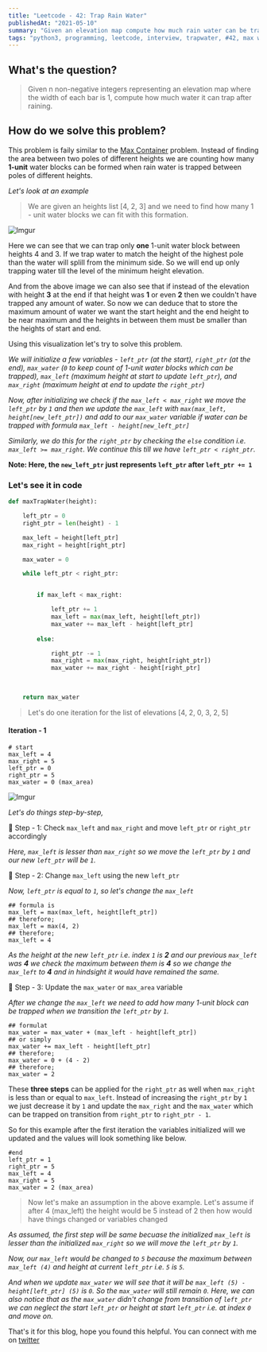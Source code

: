 ```yaml
---
title: "Leetcode - 42: Trap Rain Water"
publishedAt: "2021-05-10"
summary: "Given an elevation map compute how much rain water can be trapped between blocks"
tags: "python3, programming, leetcode, interview, trapwater, #42, max water trap"
---
```


## What's the question?

<blockquote>
  Given n non-negative integers representing an elevation map where the width of
  each bar is 1, compute how much water it can trap after raining.
</blockquote>

## How do we solve this problem?

This problem is faily similar to the <a target="_blank" href = "/blog/leetcode-arrays-max-container">Max Container</a> problem. Instead of finding the area between two poles of different heights we are counting how many **1-unit** water blocks can be formed when rain water is trapped between poles of different heights.

_Let's look at an example_

<blockquote>
  We are given an heights list [4, 2, 3] and we need to find how many 1 - unit
  water blocks we can fit with this formation.
</blockquote>

![Imgur](https://i.imgur.com/Jx4h8cJ.png)

Here we can see that we can trap only **one** 1-unit water block between heights 4 and 3. If we trap water to match the height of the highest pole than the water will splill from the minimum side. So we will end up only trapping water till the level of the minimum height elevation.

And from the above image we can also see that if instead of the elevation with height **3** at the end if that height was **1** or even **2** then we couldn't have trapped any amount of water. So now we can deduce that to store the maximum amount of water we want the start height and the end height to be near maximum and the heights in between them must be smaller than the heights of start and end.

Using this visualization let's try to solve this problem.

*We will initialize a few variables - `left_ptr` (at the start), `right_ptr` (at the end), `max_water` (`0` to keep count of 1-unit water blocks which can be trapped), `max_left` (maximum height at start to update `left_ptr`), and `max_right` (maximum height at end to update the `right_ptr`)*

*Now, after initializing we check if the `max_left < max_right` we move the `left_ptr` by `1` and then we update the `max_left` with `max(max_left, height[new_left_ptr])` and add to our `max_water` variable if water can be trapped with formula `max_left - height[new_left_ptr]`*

*Similarly, we do this for the `right_ptr` by checking the `else` condition i.e. `max_left >= max_right`. We continue this till we have `left_ptr < right_ptr`.*

**Note: Here, the `new_left_ptr` just represents `left_ptr` after `left_ptr += 1`**

### Let's see it in code

```dart:trapwater.py
def maxTrapWater(height):

    left_ptr = 0
    right_ptr = len(height) - 1

    max_left = height[left_ptr]
    max_right = height[right_ptr]

    max_water = 0

    while left_ptr < right_ptr:


        if max_left < max_right:

            left_ptr += 1
            max_left = max(max_left, height[left_ptr])
            max_water += max_left - height[left_ptr]
        
        else:

            right_ptr -= 1
            max_right = max(max_right, height[right_ptr])
            max_water += max_right - height[right_ptr]
        

        
    return max_water

```

<blockquote>
    Let's do one iteration for the list of elevations [4, 2, 0, 3, 2, 5]
</blockquote>

#### Iteration - 1

```dart:iteration_1
# start
max_left = 4
max_right = 5
left_ptr = 0
right_ptr = 5
max_water = 0 (max_area)
```

![Imgur](https://i.imgur.com/ZsNermP.png)

*Let's do things step-by-step,*

🔵 Step - 1: Check `max_left` and `max_right` and move `left_ptr` or `right_ptr` accordingly

*Here, `max_left` is lesser than `max_right` so we move the `left_ptr` by `1` and our new `left_ptr` will be `1`.*

🔵 Step - 2: Change `max_left` using the new `left_ptr`

*Now, `left_ptr` is equal to `1`, so let's change the `max_left`*

```dart:max_left_change
## formula is 
max_left = max(max_left, height[left_ptr])
## therefore;
max_left = max(4, 2)
## therefore;
max_left = 4
```

*As the height at the new `left_ptr` i.e. index `1` is **2** and our previous `max_left` was **4** we check the maximum between them is **4** so we change the `max_left` to **4** and in hindsight it would have remained the same.*

🔵 Step - 3: Update the `max_water` or `max_area` variable

*After we change the `max_left` we need to add how many 1-unit block can be trapped when we transition the `left_ptr` by `1`.*

```dart:update_max_water
## formulat
max_water = max_water + (max_left - height[left_ptr])
## or simply
max_water += max_left - height[left_ptr]
## therefore;
max_water = 0 + (4 - 2)
## therefore;
max_water = 2
```

These **three steps** can be applied for the `right_ptr` as well when `max_right` is less than or equal to `max_left`. Instead of increasing the `right_ptr` by `1` we just decrease it by `1` and update the `max_right` and the `max_water` which can be trapped on transition from `right_ptr` to `right_ptr - 1`.

So for this example after the first iteration the variables initialized will we updated and the values will look something like below.

```dart:iteration_1
#end
left_ptr = 1
right_ptr = 5
max_left = 4
max_right = 5
max_water = 2 (max_area)
```

<blockquote>
    Now let's make an assumption in the above example. Let's assume if after 4 (max_left) the height would be 5 instead of 2 then how would have things changed or variables changed
</blockquote>

*As assumed, the first step will be same becuase the initialized `max_left` is lesser than the initialized `max_right` so we will move the `left_ptr` by `1`.*  

*Now, our `max_left` would be changed to `5` because the maximum between `max_left (4)` and height at current `left_ptr` i.e. `5` is `5`.*

*And when we update `max_water` we will see that it will be `max_left (5) - height[left_ptr] (5)` is `0`. So the `max_water` will still remain `0`. Here, we can also notice that as the `max_water` didn't change from transition of `left_ptr` we can neglect the start `left_ptr` or height at start `left_ptr` i.e. at index `0` and move on.*

That's it for this blog, hope you found this helpful. You can connect with me on <a target="_blank" href="https://twitter.com/saglanivatsal">twitter</a>